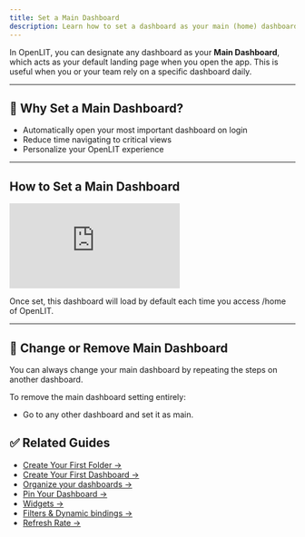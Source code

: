 ```yaml
---
title: Set a Main Dashboard
description: Learn how to set a dashboard as your main (home) dashboard in OpenLIT for faster access to your most important views.
---
```


In OpenLIT, you can designate any dashboard as your **Main Dashboard**, which acts as your default landing page when you open the app. This is useful when you or your team rely on a specific dashboard daily.

---

## 🎯 Why Set a Main Dashboard?

- Automatically open your most important dashboard on login
- Reduce time navigating to critical views
- Personalize your OpenLIT experience

---

## How to Set a Main Dashboard

<iframe className="w-full aspect-video" src="https://www.youtube.com/embed/fJNom9ULRIs?list=PLgErWFh-dyiGp9yUDnnx67wHEeNqzzMXZ" title="How to set a Main Dashboard as Your Home Board on OpenLIT – Quick Navigation Setup" frameborder="0" allow="accelerometer; autoplay; clipboard-write; encrypted-media; gyroscope; picture-in-picture; web-share" referrerpolicy="strict-origin-when-cross-origin" allowfullscreen></iframe>

Once set, this dashboard will load by default each time you access /home of OpenLIT.

---

## 🔄 Change or Remove Main Dashboard

You can always change your main dashboard by repeating the steps on another dashboard.

To remove the main dashboard setting entirely:
- Go to any other dashboard and set it as main.

## ✅ Related Guides

- [Create Your First Folder →](/latest/openlit/dashboards/create-your-first-folder)  
- [Create Your First Dashboard →](/latest/openlit/dashboards/create-your-first-dashboard)  
- [Organize your dashboards →](/latest/openlit/dashboards/organize-your-dashboards)  
- [Pin Your Dashboard →](/latest/openlit/dashboards/pin-your-dashboard)  
- [Widgets →](/latest/openlit/dashboards/widgets/introduction)  
- [Filters & Dynamic bindings →](/latest/openlit/dashboards/use-filters-and-dynamic-bindings)
- [Refresh Rate →](/latest/openlit/dashboards/auto-refresh-and-time-interval)